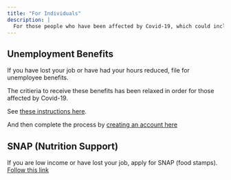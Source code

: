 ```yaml
---
title: "For Individuals"
description: |
  For those people who have been affected by Covid-19, which could include loss of jobs, reduced work hours, and all of the other associated economic and social impact that has occured because of the pandemic. This is a list of resources for you.
---
```


## Unemployment Benefits 

If you have lost your job or have had your hours reduced, file for unemployee benefits.

The critieria to receive these benefits has been relaxed in order for those affected by Covid-19.

See [these instructions here](https://des.nc.gov/apply-unemployment/filing-your-unemployment-application).

And then complete the process by [creating an account here](https://fed.des.nc.gov/ofis/citizen/pages/public/SelfRegStart.aspx)

## SNAP (Nutrition Support)

If you are low income or have lost your job, apply for SNAP (food stamps).
[Follow this link](https://www.ncdhhs.gov/assistance/low-income-services/food-nutrition-services-food-stamps)